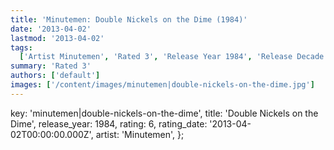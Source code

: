 ```yaml
---
title: 'Minutemen: Double Nickels on the Dime (1984)'
date: '2013-04-02'
lastmod: '2013-04-02'
tags:
  ['Artist Minutemen', 'Rated 3', 'Release Year 1984', 'Release Decade 1980']
summary: 'Rated 3'
authors: ['default']
images: ['/content/images/minutemen|double-nickels-on-the-dime.jpg']
---
```


  key: 'minutemen|double-nickels-on-the-dime',
  title: 'Double Nickels on the Dime',
  release_year: 1984,
  rating: 6,
  rating_date: '2013-04-02T00:00:00.000Z',
  artist: 'Minutemen',
};

<MusicRating data={data} />
